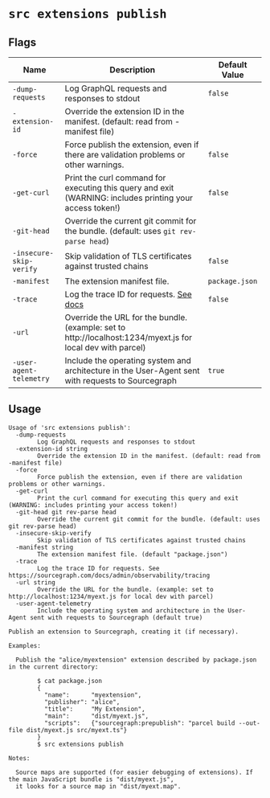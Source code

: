 # `src extensions publish`


## Flags

| Name | Description | Default Value |
|------|-------------|---------------|
| `-dump-requests` | Log GraphQL requests and responses to stdout | `false` |
| `-extension-id` | Override the extension ID in the manifest. (default: read from -manifest file) |  |
| `-force` | Force publish the extension, even if there are validation problems or other warnings. | `false` |
| `-get-curl` | Print the curl command for executing this query and exit (WARNING: includes printing your access token!) | `false` |
| `-git-head` | Override the current git commit for the bundle. (default: uses `git rev-parse head`) |  |
| `-insecure-skip-verify` | Skip validation of TLS certificates against trusted chains | `false` |
| `-manifest` | The extension manifest file. | `package.json` |
| `-trace` | Log the trace ID for requests. [See docs](/admin/observability/tracing) | `false` |
| `-url` | Override the URL for the bundle. (example: set to http://localhost:1234/myext.js for local dev with parcel) |  |
| `-user-agent-telemetry` | Include the operating system and architecture in the User-Agent sent with requests to Sourcegraph | `true` |


## Usage

```
Usage of 'src extensions publish':
  -dump-requests
    	Log GraphQL requests and responses to stdout
  -extension-id string
    	Override the extension ID in the manifest. (default: read from -manifest file)
  -force
    	Force publish the extension, even if there are validation problems or other warnings.
  -get-curl
    	Print the curl command for executing this query and exit (WARNING: includes printing your access token!)
  -git-head git rev-parse head
    	Override the current git commit for the bundle. (default: uses git rev-parse head)
  -insecure-skip-verify
    	Skip validation of TLS certificates against trusted chains
  -manifest string
    	The extension manifest file. (default "package.json")
  -trace
    	Log the trace ID for requests. See https://sourcegraph.com/docs/admin/observability/tracing
  -url string
    	Override the URL for the bundle. (example: set to http://localhost:1234/myext.js for local dev with parcel)
  -user-agent-telemetry
    	Include the operating system and architecture in the User-Agent sent with requests to Sourcegraph (default true)

Publish an extension to Sourcegraph, creating it (if necessary).

Examples:

  Publish the "alice/myextension" extension described by package.json in the current directory:

    	$ cat package.json
        {
          "name":      "myextension",
          "publisher": "alice",
          "title":     "My Extension",
          "main":      "dist/myext.js",
          "scripts":   {"sourcegraph:prepublish": "parcel build --out-file dist/myext.js src/myext.ts"}
        }
    	$ src extensions publish

Notes:

  Source maps are supported (for easier debugging of extensions). If the main JavaScript bundle is "dist/myext.js",
  it looks for a source map in "dist/myext.map".



```
